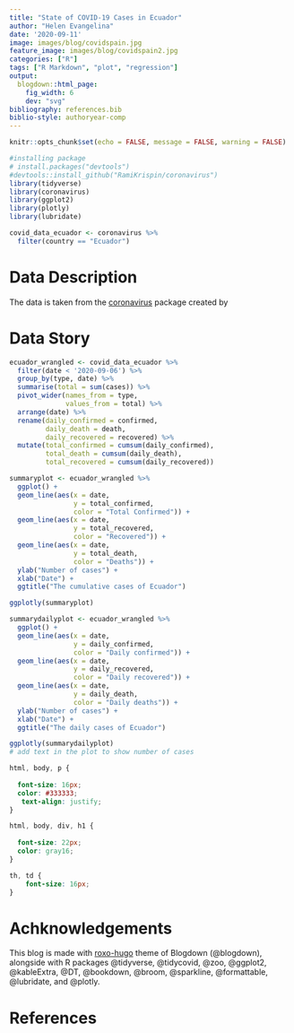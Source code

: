 ```yaml
---
title: "State of COVID-19 Cases in Ecuador"
author: "Helen Evangelina"
date: '2020-09-11'
image: images/blog/covidspain.jpg
feature_image: images/blog/covidspain2.jpg
categories: ["R"]
tags: ["R Markdown", "plot", "regression"]
output: 
  blogdown::html_page:
    fig_width: 6
    dev: "svg"
bibliography: references.bib
biblio-style: authoryear-comp
---
```


```r
knitr::opts_chunk$set(echo = FALSE, message = FALSE, warning = FALSE)
```

```r
#installing package
# install.packages("devtools")
#devtools::install_github("RamiKrispin/coronavirus")
library(tidyverse)
library(coronavirus)
library(ggplot2)
library(plotly)
library(lubridate)
```

```r
covid_data_ecuador <- coronavirus %>%
  filter(country == "Ecuador")
```

# Data Description

The data is taken from the [coronavirus](https://github.com/RamiKrispin/coronavirus) package created by

# Data Story
```r
ecuador_wrangled <- covid_data_ecuador %>%
  filter(date < '2020-09-06') %>%
  group_by(type, date) %>%
  summarise(total = sum(cases)) %>%
  pivot_wider(names_from = type, 
              values_from = total) %>%
  arrange(date) %>%
  rename(daily_confirmed = confirmed,
         daily_death = death,
         daily_recovered = recovered) %>%
  mutate(total_confirmed = cumsum(daily_confirmed),
         total_death = cumsum(daily_death),
         total_recovered = cumsum(daily_recovered))
```


```r
summaryplot <- ecuador_wrangled %>%
  ggplot() +
  geom_line(aes(x = date,
                y = total_confirmed,
                color = "Total Confirmed")) +
  geom_line(aes(x = date,
                y = total_recovered,
                color = "Recovered")) +
  geom_line(aes(x = date,
                y = total_death,
                color = "Deaths")) +
  ylab("Number of cases") +
  xlab("Date") +
  ggtitle("The cumulative cases of Ecuador")

ggplotly(summaryplot)
```

```r
summarydailyplot <- ecuador_wrangled %>%
  ggplot() +
  geom_line(aes(x = date,
                y = daily_confirmed,
                color = "Daily confirmed")) +
  geom_line(aes(x = date,
                y = daily_recovered,
                color = "Daily recovered")) +
  geom_line(aes(x = date,
                y = daily_death,
                color = "Daily deaths")) +
  ylab("Number of cases") +
  xlab("Date") +
  ggtitle("The daily cases of Ecuador")

ggplotly(summarydailyplot)
# add text in the plot to show number of cases
```


```css

html, body, p {
  
  font-size: 16px;
  color: #333333;
   text-align: justify;
}

html, body, div, h1 {
  
  font-size: 22px;
  color: gray16;
}

th, td {
    font-size: 16px;
}
```

# Achknowledgements
This blog is made with [roxo-hugo](https://github.com/StaticMania/roxo-hugo) theme of Blogdown (@blogdown), alongside with R packages @tidyverse, @tidycovid, @zoo, @ggplot2, @kableExtra, @DT, @bookdown, @broom, @sparkline, @formattable, @lubridate, and @plotly.

# References